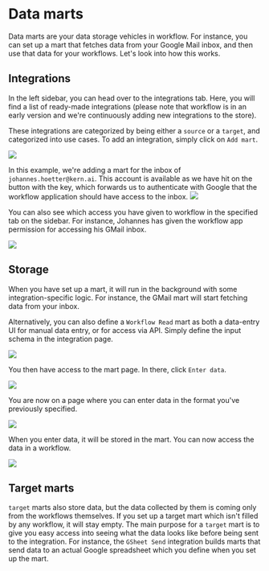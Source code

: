 # Data marts

Data marts are your data storage vehicles in workflow. For instance, you can set up a mart that fetches data from your Google Mail inbox, and then use that data for your workflows. Let's look into how this works.

## Integrations

In the left sidebar, you can head over to the integrations tab. Here, you will find a list of ready-made integrations (please note that workflow is in an early version and we're continuously adding new integrations to the store).

These integrations are categorized by being either a `source` or a `target`, and categorized into use cases. To add an integration, simply click on `Add mart`.

![](https://kern-assets.s3.amazonaws.com/website/screenshots/workflow-integration-store.png)

In this example, we're adding a mart for the inbox of `johannes.hoetter@kern.ai`. This account is available as we have hit on the button with the key, which forwards us to authenticate with Google that the workflow application should have access to the inbox.
![](https://kern-assets.s3.amazonaws.com/website/screenshots/workflow-mart-setup.png)

You can also see which access you have given to workflow in the specified tab on the sidebar. For instance, Johannes has given the workflow app permission for accessing his GMail inbox.

![](https://kern-assets.s3.amazonaws.com/website/screenshots/workflow-access.png)

## Storage

When you have set up a mart, it will run in the background with some integration-specific logic. For instance, the GMail mart will start fetching data from your inbox.

Alternatively, you can also define a `Workflow Read` mart as both a data-entry UI for manual data entry, or for access via API. Simply define the input schema in the integration page.

![](https://kern-assets.s3.amazonaws.com/website/screenshots/workflow-read.png)

You then have access to the mart page. In there, click `Enter data`.

![](https://kern-assets.s3.amazonaws.com/website/screenshots/workflow-read-empty.png)

You are now on a page where you can enter data in the format you've previously specified.

![](https://kern-assets.s3.amazonaws.com/website/screenshots/workflow-single-entry.png)

When you enter data, it will be stored in the mart. You can now access the data in a workflow.

![](https://kern-assets.s3.amazonaws.com/website/screenshots/workflow-sample-input.png)

## Target marts

`target` marts also store data, but the data collected by them is coming only from the workflows themselves. If you set up a target mart which isn't filled by any workflow, it will stay empty. The main purpose for a `target` mart is to give you easy access into seeing what the data looks like before being sent to the integration. For instance, the `GSheet Send` integration builds marts that send data to an actual Google spreadsheet which you define when you set up the mart.
